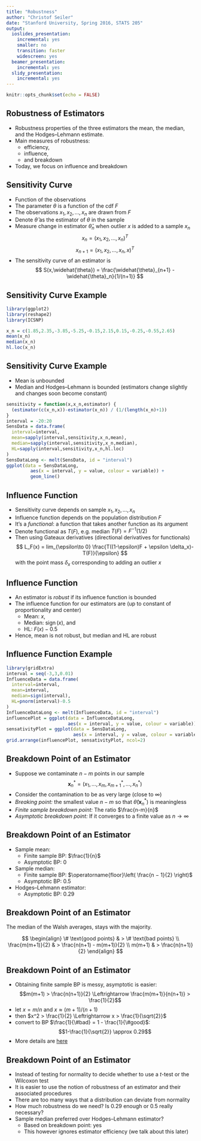 ```yaml
---
title: "Robustness"
author: "Christof Seiler"
date: "Stanford University, Spring 2016, STATS 205"
output:
  ioslides_presentation:
    incremental: yes
    smaller: no
    transition: faster
    widescreen: yes
  beamer_presentation:
    incremental: yes
  slidy_presentation:
    incremental: yes
---
```


```r
knitr::opts_chunk$set(echo = FALSE)
```

## Robustness of Estimators

* Robustness properties of the three estimators the mean, the median, and the Hodges–Lehmann estimate.
* Main measures of robustness:
    * efficiency, 
    * influence, 
    * and breakdown
* Today, we focus on influence and breakdown

## Sensitivity Curve

* Function of the observations
* The parameter $\theta$ is a function of the cdf $F$
* The observations $x_1,x_2,\dots,x_n$ are drawn from $F$
* Denote $\widehat{\theta}$ as the estimator of $\theta$ in the sample
* Measure change in estimator $\widehat{\theta}_n$ when outlier $x$ is added to a sample $x_n$
$$ x_n = ( x_1,x_2,\dots,x_n )^T $$
$$ x_{n+1} = ( x_1,x_2,\dots,x_n,x )^T $$
* The sensitivity curve of an estimator is
$$ S(x,\widehat{\theta}) = \frac{\widehat{\theta}_{n+1} - \widehat{\theta}_n}{1/(n+1)} $$

## Sensitivity Curve Example

```r
library(ggplot2)
library(reshape2)
library(ICSNP)
```

```r
x_n = c(1.85,2.35,-3.85,-5.25,-0.15,2.15,0.15,-0.25,-0.55,2.65)
mean(x_n)
median(x_n)
hl.loc(x_n)
```

## Sensitivity Curve Example

* Mean is unbounded
* Median and Hodges–Lehmann is bounded (estimators change slightly and changes soon become constant)

```r
sensitivity = function(x,x_n,estimator) {
  (estimator(c(x_n,x))-estimator(x_n)) / (1/(length(x_n)+1))
}
interval = -20:20
SensData = data.frame(
  interval=interval,
  mean=sapply(interval,sensitivity,x_n,mean),
  median=sapply(interval,sensitivity,x_n,median),
  HL=sapply(interval,sensitivity,x_n,hl.loc)
)
SensDataLong <- melt(SensData, id = "interval")
ggplot(data = SensDataLong,
         aes(x = interval, y = value, colour = variable)) + 
         geom_line()
```

## Influence Function

* Sensitivity curve depends on sample $x_1,x_2,\dots,x_n$
* Influence function depends on the population distribution $F$
* It's a *functional*: a function that takes another function as its argument
* Denote functional as $T(F)$, e.g. median $T(F) = F^{-1}(1/2)$
* Then using Gateaux derivatives (directional derivatives for functionals)
$$ L_F(x) = lim_{\epsilon\to 0} \frac{T((1-\epsilon)F + \epsilon \delta_x)-T(F)}{\epsilon} $$
with the point mass $\delta_x$ corresponding to adding an outlier $x$

## Influence Function

* An estimator is *robust* if its influence function is bounded
* The influence function for our estimators are (up to constant of proportionality and center)
    * Mean: $x$,
    * Median: $\operatorname{sign}(x)$, and 
    * HL: $F(x) − 0.5$
* Hence, mean is not robust, but median and HL are robust

## Influence Function Example

```r
library(gridExtra)
interval = seq(-3,3,0.01)
InfluenceData = data.frame(
  interval=interval,
  mean=interval,
  median=sign(interval),
  HL=pnorm(interval)-0.5
)
InfluenceDataLong <- melt(InfluenceData, id = "interval")
influencePlot = ggplot(data = InfluenceDataLong,
                       aes(x = interval, y = value, colour = variable)) + geom_line() + ggtitle("Influence Function")
sensativityPlot = ggplot(data = SensDataLong,
                         aes(x = interval, y = value, colour = variable)) + geom_line() + ggtitle("Sensitivity Curve")
grid.arrange(influencePlot, sensativityPlot, ncol=2)
```

## Breakdown Point of an Estimator

* Suppose we contaminate $n-m$ points in our sample
$$ \boldsymbol{x}_n^* = (x_1,\dots,x_m,x_{m+1}^*,\dots,x_n^*) $$
* Consider the contamination to be as very large (close to $\infty$)
* *Breaking point:* the smallest value $n-m$ so that $\widehat{\theta}(\boldsymbol{x}_n^*)$ is meaningless
* *Finite sample breakdown point:* The ratio $\frac{n-m}{n}$
* *Asymptotic breakdown point:* If it converges to a finite value as $n \to \infty$

## Breakdown Point of an Estimator

* Sample mean:  
    * Finite sample BP: $\frac{1}{n}$
    * Asymptotic BP: $0$
* Sample median:
    * Finite sample BP: $\operatorname{floor}\left( \frac{n − 1}{2} \right)$
    * Asymptotic BP: $0.5$
* Hodges–Lehmann estimator: 
    * Asymptotic BP: $0.29$

## Breakdown Point of an Estimator

The median of the Walsh averages, stays with the majority.

$$
\begin{align}
\# \text{good points} & > \# \text{bad points} \\
\frac{m(m+1)}{2} & > \frac{n(n+1) - m(m+1)}{2} \\
m(m+1) & > \frac{n(n+1)}{2}
\end{align}
$$

## Breakdown Point of an Estimator

* Obtaining finite sample BP is messy, asymptotic is easier:
$$m(m+1) > \frac{n(n+1)}{2} \Leftrightarrow \frac{m(m+1)}{n(n+1)} > \frac{1}{2}$$
* let $x = m/n$ and $x \approx (m+1)/(n+1)$
* then $x^2 > \frac{1}{2} \Leftrightarrow x > \frac{1}{\sqrt{2}}$
* convert to BP $\frac{1}{\#bad} = 1 - \frac{1}{\#good}$:
$$1-\frac{1}{\sqrt{2}} \approx 0.29$$
* More details are [here](http://www.stat.umn.edu/geyer/5601/notes/break.pdf)

## Breakdown Point of an Estimator

* Instead of testing for normality to decide whether to use a $t$-test or the Wilcoxon test
* It is easier to use the notion of robustness of an estimator and their associated procedures
* There are too many ways that a distribution can deviate from normality
* How much robustness do we need? Is $0.29$ enough or $0.5$ really necessary?
* Sample median preferred over Hodges–Lehmann estimator? 
    * Based on breakdown point: yes
    * This however ignores estimator efficiency (we talk about this later)
